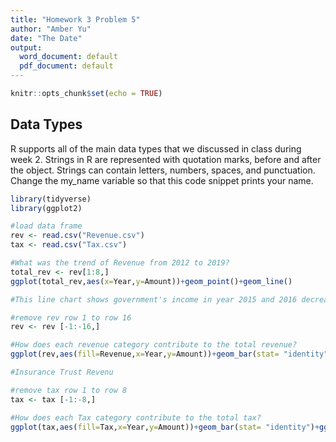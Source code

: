 ```yaml
---
title: "Homework 3 Problem 5"
author: "Amber Yu"
date: "The Date"
output:
  word_document: default
  pdf_document: default
---
```


```r
knitr::opts_chunk$set(echo = TRUE)
```

## Data Types

R supports all of the main data types that we discussed in class during week 2. Strings in R are represented with quotation marks, before and after the object. Strings can contain letters, numbers, spaces, and punctuation. Change the my_name variable so that this code snippet prints your name.  

```r
library(tidyverse)
library(ggplot2)

#load data frame
rev <- read.csv("Revenue.csv")
tax <- read.csv("Tax.csv")

#What was the trend of Revenue from 2012 to 2019?
total_rev <- rev[1:8,]
ggplot(total_rev,aes(x=Year,y=Amount))+geom_point()+geom_line()

#This line chart shows government's income in year 2015 and 2016 decreased. I was wondering which parts of the governmental income are related to the decline. 

```

```r
#remove rev row 1 to row 16
rev <- rev [-1:-16,]

#How does each revenue category contribute to the total revenue?
ggplot(rev,aes(fill=Revenue,x=Year,y=Amount))+geom_bar(stat= "identity")+ggtitle("Total Revenue Breakdown")+ylab("Amount: $Million")+xlab("Year")

#Insurance Trust Revenu
```

```r
#remove tax row 1 to row 8
tax <- tax [-1:-8,]

#How does each Tax category contribute to the total tax?
ggplot(tax,aes(fill=Tax,x=Year,y=Amount))+geom_bar(stat= "identity")+ggtitle("Total Tax Breakdown")+ylab("Amount: $Million")+xlab("Year")

```


